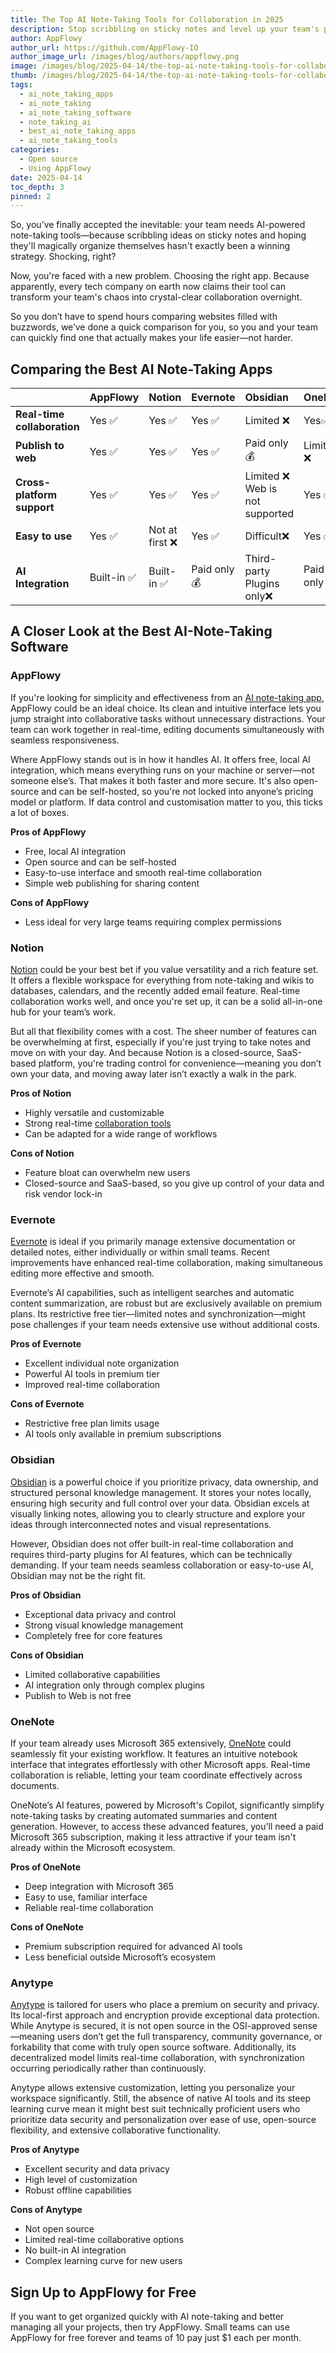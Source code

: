 ```yaml
---
title: The Top AI Note-Taking Tools for Collaboration in 2025
description: Stop scribbling on sticky notes and level up your team's productivity with the best AI-powered note-taking tools of 2025
author: AppFlowy
author_url: https://github.com/AppFlowy-IO
author_image_url: /images/blog/authors/appflowy.png
image: /images/blog/2025-04-14/the-top-ai-note-taking-tools-for-collaboration-in-2025.png
thumb: /images/blog/2025-04-14/the-top-ai-note-taking-tools-for-collaboration-in-2025.png
tags:
  - ai_note_taking_apps
  - ai_note_taking
  - ai_note_taking_software
  - note_taking_ai
  - best_ai_note_taking_apps
  - ai_note_taking_tools
categories:
  - Open source
  - Using AppFlowy
date: 2025-04-14
toc_depth: 3
pinned: 2
---
```

So, you’ve finally accepted the inevitable: your team needs AI-powered note-taking tools—because scribbling ideas on sticky notes and hoping they'll magically organize themselves hasn't exactly been a winning strategy. Shocking, right?

Now, you're faced with a new problem. Choosing the right app. Because apparently, every tech company on earth now claims their tool can transform your team's chaos into crystal-clear collaboration overnight.

So you don’t have to spend hours comparing websites filled with buzzwords, we’ve done a quick comparison for you, so you and your team can quickly find one that actually makes your life easier—not harder.

## Comparing the Best AI Note-Taking Apps

|                             | AppFlowy   | Notion         | Evernote     | Obsidian                          | OneNote      | Anytype                           |
| :-------------------------- | :--------- | :------------- | :----------- | :-------------------------------- | :----------- | :-------------------------------- |
| **Real-time collaboration** | Yes ✅      | Yes ✅          | Yes ✅        | Limited ❌                         | Yes✅         | Limited ❌                         |
| **Publish to web**          | Yes ✅      | Yes ✅          | Yes ✅        | Paid only 💰                      | Limited ❌    | No ❌                              |
| **Cross-platform support**  | Yes ✅      | Yes ✅          | Yes ✅        | Limited ❌ <br/> Web is not supported | Yes ✅        | Limited ❌<br/>Web is not supported |
| **Easy to use**             | Yes ✅      | Not at first ❌ | Yes ✅        | Difficult❌                    | Yes ✅        | Difficult ❌                       |
| **AI Integration**          | Built-in ✅ | Built-in ✅     | Paid only 💰 | Third-party Plugins only❌     | Paid only 💰 | No ❌                              |

## A Closer Look at the Best AI-Note-Taking Software

### AppFlowy

If you're looking for simplicity and effectiveness from an [AI note-taking app](https://appflowy.com/blog/smart-note-taking-with-appflowy-ai), AppFlowy could be an ideal choice. Its clean and intuitive interface lets you jump straight into collaborative tasks without unnecessary distractions. Your team can work together in real-time, editing documents simultaneously with seamless responsiveness.

Where AppFlowy stands out is in how it handles AI. It offers free, local AI integration, which means everything runs on your machine or server—not someone else’s. That makes it both faster and more secure. It's also open-source and can be self-hosted, so you're not locked into anyone’s pricing model or platform. If data control and customisation matter to you, this ticks a lot of boxes.

**Pros of AppFlowy**

* Free, local AI integration
* Open source and can be self-hosted  
* Easy-to-use interface and smooth real-time collaboration  
* Simple web publishing for sharing content

**Cons of AppFlowy**

* Less ideal for very large teams requiring complex permissions

### Notion

[Notion](https://www.capterra.com/p/186596/Notion/) could be your best bet if you value versatility and a rich feature set. It offers a flexible workspace for everything from note-taking and wikis to databases, calendars, and the recently added email feature. Real-time collaboration works well, and once you're set up, it can be a solid all-in-one hub for your team’s work.

But all that flexibility comes with a cost. The sheer number of features can be overwhelming at first, especially if you're just trying to take notes and move on with your day. And because Notion is a closed-source, SaaS-based platform, you're trading control for convenience—meaning you don’t own your data, and moving away later isn’t exactly a walk in the park.

**Pros of Notion**

* Highly versatile and customizable  
* Strong real-time [collaboration tools](https://appflowy.com/blog/7-Key-Features-in-Collaboration-Software-for-Team-Success)
* Can be adapted for a wide range of workflows

**Cons of Notion**

* Feature bloat can overwhelm new users  
* Closed-source and SaaS-based, so you give up control of your data and risk vendor lock-in

### Evernote

[Evernote](https://www.capterra.com/p/154969/Evernote-Business/) is ideal if you primarily manage extensive documentation or detailed notes, either individually or within small teams. Recent improvements have enhanced real-time collaboration, making simultaneous editing more effective and smooth.

Evernote’s AI capabilities, such as intelligent searches and automatic content summarization, are robust but are exclusively available on premium plans. Its restrictive free tier—limited notes and synchronization—might pose challenges if your team needs extensive use without additional costs.

**Pros of Evernote**

* Excellent individual note organization  
* Powerful AI tools in premium tier  
* Improved real-time collaboration

**Cons of Evernote**

* Restrictive free plan limits usage  
* AI tools only available in premium subscriptions

### Obsidian

[Obsidian](https://www.capterra.com/p/220063/Obsidian/) is a powerful choice if you prioritize privacy, data ownership, and structured personal knowledge management. It stores your notes locally, ensuring high security and full control over your data. Obsidian excels at visually linking notes, allowing you to clearly structure and explore your ideas through interconnected notes and visual representations.

However, Obsidian does not offer built-in real-time collaboration and requires third-party plugins for AI features, which can be technically demanding. If your team needs seamless collaboration or easy-to-use AI, Obsidian may not be the right fit.

**Pros of Obsidian**

* Exceptional data privacy and control  
* Strong visual knowledge management  
* Completely free for core features

**Cons of Obsidian**

* Limited collaborative capabilities  
* AI integration only through complex plugins
* Publish to Web is not free

### OneNote

If your team already uses Microsoft 365 extensively, [OneNote](https://www.capterra.com/p/227211/Microsoft-OneNote/) could seamlessly fit your existing workflow. It features an intuitive notebook interface that integrates effortlessly with other Microsoft apps. Real-time collaboration is reliable, letting your team coordinate effectively across documents.

OneNote’s AI features, powered by Microsoft's Copilot, significantly simplify note-taking tasks by creating automated summaries and content generation. However, to access these advanced features, you'll need a paid Microsoft 365 subscription, making it less attractive if your team isn't already within the Microsoft ecosystem.

**Pros of OneNote**

* Deep integration with Microsoft 365  
* Easy to use, familiar interface  
* Reliable real-time collaboration

**Cons of OneNote**

* Premium subscription required for advanced AI tools  
* Less beneficial outside Microsoft’s ecosystem

### Anytype

[Anytype](https://www.capterra.com/p/10010852/anytype/) is tailored for users who place a premium on security and privacy. Its local-first approach and encryption provide exceptional data protection. While Anytype is secured, it is not open source in the OSI-approved sense—meaning users don’t get the full transparency, community governance, or forkability that come with truly open source software. Additionally, its decentralized model limits real-time collaboration, with synchronization occurring periodically rather than continuously.

Anytype allows extensive customization, letting you personalize your workspace significantly. Still, the absence of native AI tools and its steep learning curve mean it might best suit technically proficient users who prioritize data security and personalization over ease of use, open-source flexibility, and extensive collaborative functionality.

**Pros of Anytype**

- Excellent security and data privacy
- High level of customization
- Robust offline capabilities

**Cons of Anytype**

- Not open source
- Limited real-time collaborative options
- No built-in AI integration
- Complex learning curve for new users

## Sign Up to AppFlowy for Free

If you want to get organized quickly with AI note-taking and better managing all your projects, then try AppFlowy. Small teams can use AppFlowy for free forever and teams of 10 pay just $1 each per month. 